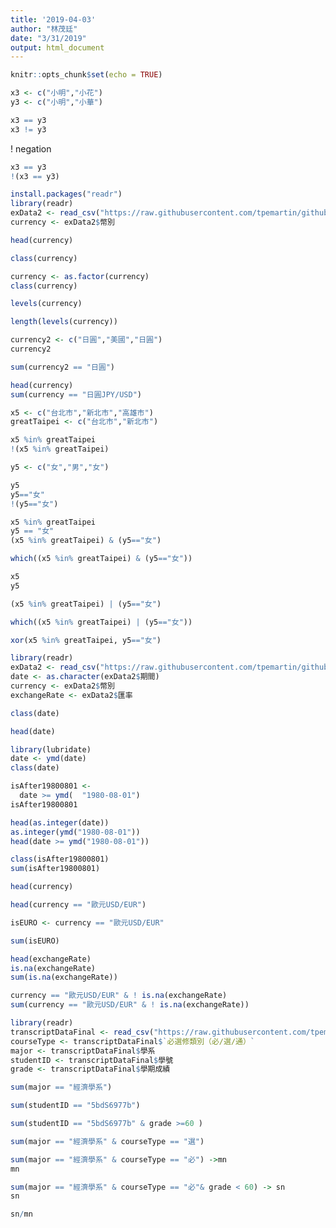 ```yaml
---
title: '2019-04-03'
author: "林茂廷"
date: "3/31/2019"
output: html_document
---
```


```r
knitr::opts_chunk$set(echo = TRUE)
```

```r
x3 <- c("小明","小花")
y3 <- c("小明","小華")
```
```r
x3 == y3
x3 != y3
```
! negation
```r
x3 == y3
!(x3 == y3)
```
```r
install.packages("readr")
library(readr)
exData2 <- read_csv("https://raw.githubusercontent.com/tpemartin/github-data/master/exData2.csv")
currency <- exData2$幣別
```
```r
head(currency) 
```
```r
class(currency)
```
```r
currency <- as.factor(currency)
class(currency)
```

```r
levels(currency)
```
```r
length(levels(currency))
```
```r
currency2 <- c("日圓","美國","日圓")
currency2
```

```r
sum(currency2 == "日圓")
```
```r
head(currency)
sum(currency == "日圓JPY/USD")
```
```r
x5 <- c("台北市","新北市","高雄市")
greatTaipei <- c("台北市","新北市")

x5 %in% greatTaipei
!(x5 %in% greatTaipei)
```

```r
y5 <- c("女","男","女")

y5
y5=="女"
!(y5=="女")
```

```r
x5 %in% greatTaipei
y5 == "女"
(x5 %in% greatTaipei) & (y5=="女")
```

```r
which((x5 %in% greatTaipei) & (y5=="女"))
```

```r
x5
y5

(x5 %in% greatTaipei) | (y5=="女")
```

```r
which((x5 %in% greatTaipei) | (y5=="女"))
```
```r
xor(x5 %in% greatTaipei, y5=="女")
```

```r
library(readr)
exData2 <- read_csv("https://raw.githubusercontent.com/tpemartin/github-data/master/exData2.csv")
date <- as.character(exData2$期間)
currency <- exData2$幣別
exchangeRate <- exData2$匯率
```

```r
class(date)
```

```r
head(date)
```

```r
library(lubridate)
date <- ymd(date)
class(date)
```

```r
isAfter19800801 <-
  date >= ymd(  "1980-08-01")
isAfter19800801
```

```r
head(as.integer(date))
as.integer(ymd("1980-08-01"))
head(date >= ymd("1980-08-01"))
```

```r
class(isAfter19800801)
sum(isAfter19800801)
```

```r
head(currency)

```

```r
head(currency == "歐元USD/EUR")

isEURO <- currency == "歐元USD/EUR"
```

```r
sum(isEURO)
```

```r
head(exchangeRate)
is.na(exchangeRate)
sum(is.na(exchangeRate))
```

```r
currency == "歐元USD/EUR" & ! is.na(exchangeRate)
sum(currency == "歐元USD/EUR" & ! is.na(exchangeRate))
```

```r
library(readr)
transcriptDataFinal <- read_csv("https://raw.githubusercontent.com/tpemartin/github-data/master/transcriptDataFinal.csv")
courseType <- transcriptDataFinal$`必選修類別（必∕選∕通）`
major <- transcriptDataFinal$學系
studentID <- transcriptDataFinal$學號
grade <- transcriptDataFinal$學期成績
```

```r
sum(major == "經濟學系")
```

```r
sum(studentID == "5bdS6977b")
```

```r
sum(studentID == "5bdS6977b" & grade >=60 )
```

```r
sum(major == "經濟學系" & courseType == "選")
```

```r
sum(major == "經濟學系" & courseType == "必") ->mn
mn
```

```r
sum(major == "經濟學系" & courseType == "必"& grade < 60) -> sn
sn
```

```r
sn/mn
```

